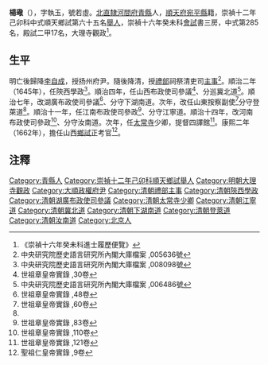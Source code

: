 {{明清人物信息框
| 姓名 = 楊璥
| 圖片名稱= 
| 圖片大小 =
| 圖片說明 = 
| 最高職務 = 大理寺觀政
| 國家 = 大明 
| 爵位 =
| 籍貫 = [[北直隸|北直隸]][[河間府|河間府]][[青縣|青縣]]人，[[順天府|順天府]][[宛平縣|宛平縣]]籍
| 族裔 = 
| 字號 = 字執玉，號若虛
| 諡號 =
| 出生日期 = 萬曆四十八年庚申五月二十五日（1620年6月25日）
| 出生地點 =
| 逝世日期 =  
| 逝世地點 =
| 府邸 = 
| 墓葬 = 
| 配偶 =  
| 世系 = 
| 親屬 = 曾祖楊銘（贈文林郎江西道御史）；祖楊文蔚（封徵仕郎貴州都司都事）；父[[楊三宅|楊三宅]]（工部虞衡司郎中陞臨洮府知府未任）
| 出身 =
* 崇禎十二年己卯科中式順天鄉試第六十五名[[舉人|舉人]]
* 崇禎十六年癸未科進士
| 經歷 =
| 著作 = 
* 
}}
'''楊璥'''（{{bd|1620年|6月25日|？年||}}），字執玉，號若虛。[[北直隸|北直隸]][[河間府|河間府]][[青縣|青縣]]人，[[順天府|順天府]][[宛平縣|宛平縣]]籍，崇禎十二年己卯科中式順天鄉試第六十五名[[舉人|舉人]]，崇禎十六年癸未科[[會試|會試]]書三房，中式第285名，殿試二甲17名，大理寺觀政<ref>《崇禎十六年癸未科進士履歷便覽》</ref>。

==生平==
明亡後歸降[[李自成|李自成]]，授扬州府尹。隨後降清，授[[禮部|禮部]]祠祭清吏司[[主事|主事]]<ref>中央研究院歷史語言研究所內閣大庫檔案 ,005636號</ref>。順治二年（1645年），任陝西學政<ref>中央研究院歷史語言研究所內閣大庫檔案 ,008098號</ref>。順治四年，任山西布政使司參議<ref>世祖章皇帝實錄 ,30卷</ref>、分巡冀北道<ref>中央研究院歷史語言研究所內閣大庫檔案 ,006486號</ref>。順治七年，改湖廣布政使司參議<ref>世祖章皇帝實錄 ,48卷</ref>、分守下湖南道。次年，改任山東按察副使<ref name="#1">世祖章皇帝實錄 ,60卷</ref>分守登萊道<ref name="#1"/>。順治十一年，任江南布政使司參政<ref>世祖章皇帝實錄 ,83卷</ref>、分守江寧道。順治十四年，改河南布政使司參政<ref>世祖章皇帝實錄 ,110卷</ref>、分守汝南道。次年，任[[太常寺|太常寺]]少卿，提督四譯館<ref>世祖章皇帝實錄 ,121卷</ref>。康熙二年（1662年），擔任山西[[鄉試|鄉試]]正考官<ref>聖祖仁皇帝實錄 ,9卷</ref>。

== 注釋 ==
{{reflist}}
{{明朝人物小作品}}
{{崇禎十六年癸未科殿試金榜}}
[[Category:青縣人|Category:青縣人]]
[[Category:崇禎十二年己卯科順天鄉試舉人|Category:崇禎十二年己卯科順天鄉試舉人]]
[[Category:明朝大理寺觀政|Category:明朝大理寺觀政]]
[[Category:大順政權府尹|Category:大順政權府尹]]
[[Category:清朝禮部主事|Category:清朝禮部主事]]
[[Category:清朝陝西學政|Category:清朝陝西學政]]
[[Category:清朝湖廣布政使司參議|Category:清朝湖廣布政使司參議]]
[[Category:清朝太常寺少卿|Category:清朝太常寺少卿]]
[[Category:清朝江寧道|Category:清朝江寧道]]
[[Category:清朝冀北道|Category:清朝冀北道]]
[[Category:清朝下湖南道|Category:清朝下湖南道]]
[[Category:清朝登萊道|Category:清朝登萊道]]
[[Category:清朝汝南道|Category:清朝汝南道]]
[[Category:北京人|Category:北京人]]